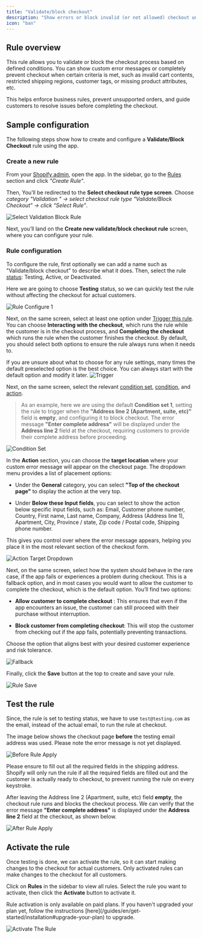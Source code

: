```yaml
---
title: "Validate/block checkout"
description: "Show errors or block invalid (or not allowed) checkout under given conditions."
icon: "ban"
---
```


## Rule overview

This rule allows you to validate or block the checkout process based on defined conditions. You can show custom error messages or completely prevent checkout when certain criteria is met, such as invalid cart contents, restricted shipping regions, customer tags, or missing product attributes, etc.

This helps enforce business rules, prevent unsupported orders, and guide customers to resolve issues before completing the checkout.

## Sample configuration

The following steps show how to create and configure a **Validate/Block Checkout** rule using the app.

### Create a new rule

From your [Shopify admin](/guides/en/get-started/installation#go-to-the-app), open the app. In the sidebar, go to the [Rules](/guides/en/get-started/quickstart#create-a-sample-rule) section and click _"Create Rule"_.

Then, You’ll be redirected to the **Select checkout rule type screen**. Choose _category "Validation " → select checkout rule type "Validate/Block Checkout" → click “Select Rule”_.

<img
  src="/images/essentials/validation/select-validation-block-rule.webp"
  alt="Select Validation Block Rule"
/>

Next, you’ll land on the **Create new validate/block checkout rule** screen, where you can configure your rule.

### Rule configuration

To configure the rule, first optionally we can add a name such as "Validate/block checkout" to describe what it does. Then, select the rule [status](/guides/en/get-started/concepts#status): Testing, Active, or Deactivated.

Here we are going to choose **Testing** status, so we can quickly test the rule without affecting the checkout for actual customers.

<img
  src="/images/essentials/validation/rule-configure-1-validation-block-rule.webp"
  alt="Rule Configure 1"
/>

Next, on the same screen, select at least one option under [Trigger this rule](/guides/en/get-started/concepts#trigger). You can choose **Interacting with the checkout**, which runs the rule while the customer is in the checkout process, and **Completing the checkout** which runs the rule when the customer finishes the checkout. By default, you should select both options to ensure the rule always runs when it needs to.

<Info>
  If you are unsure about what to choose for any rule settings, many times the
  default preselected option is the best choice. You can always start with the
  default option and modify it later.
</Info>

<img src="/images/concepts/trigger.webp" alt="Trigger" />

Next, on the same screen, select the relevant [condition set](/guides/en/get-started/concepts#condition-set), [condition](/guides/en/get-started/concepts#conditions-when), and [action](/guides/en/get-started/concepts#action-what).

> As an example, here we are using the default **Condition set 1**, setting the rule to trigger when the **"Address line 2 (Apartment, suite, etc)"** field is **empty**, and configuring it to block checkout. The error message **"Enter complete address"** will be displayed under the **Address line 2** field at the checkout, requiring customers to provide their complete address before proceeding.

<img
  src="/images/essentials/validation/condition-set-validation-block-rule.webp"
  alt="Condition Set"
/>

In the **Action** section, you can choose the **target location** where your custom error message will appear on the checkout page. The dropdown menu provides a list of placement options:

- Under the **General** category, you can select **"Top of the checkout page"** to display the action at the very top.

- Under **Below these Input fields**, you can select to show the action below specific input fields, such as: Email, Customer phone number, Country, First name, Last name, Company, Address (Address line 1), Apartment, City, Province / state, Zip code / Postal code, Shipping phone number.

This gives you control over where the error message appears, helping you place it in the most relevant section of the checkout form.

<img
  src="/images/essentials/validation/action-target-dropdown.webp"
  alt="Action Target Dropdown"
/>

Next, on the same screen, select how the system should behave in the rare case, if the app fails or experiences a problem during checkout. This is a fallback option, and in most cases you would want to allow the customer to complete the checkout, which is the default option. You’ll find two options:

- **Allow customer to complete checkout** : This ensures that even if the app encounters an issue, the customer can still proceed with their purchase without interruption.

- **Block customer from completing checkout**: This will stop the customer from checking out if the app fails, potentially preventing transactions.

Choose the option that aligns best with your desired customer experience and risk tolerance.

<img src="/images/concepts/fallback.webp" alt="Fallback" />

Finally, click the <b>Save</b> button at the top to create and save your rule.

<img src="/images/shared/save-rule.webp" alt="Rule Save" />

## Test the rule

Since, the rule is set to testing status, we have to use `test@testing.com` as the email, instead of the actual email, to run the rule at checkout.

<Warning>
  The image below shows the checkout page <b>before</b> the testing email
  address was used. Please note the error message is not yet displayed.
</Warning>

<img
  src="/images/essentials/validation/before-rule-apply-validation-block-rule.webp"
  alt="Before Rule Apply"
/>

<Note>
  Please ensure to fill out all the required fields in the shipping address.
  Shopify will only run the rule if all the required fields are filled out and
  the customer is actually ready to checkout, to prevent running the rule on
  every keystroke.
</Note>

After leaving the Address line 2 (Apartment, suite, etc) field **empty**, the checkout rule runs and blocks the checkout process. We can verify that the error message **"Enter complete address"** is displayed under the **Address line 2** field at the checkout, as shown below.

<img
  src="/images/essentials/validation/after-rule-apply-validation-block-rule.webp"
  alt="After Rule Apply"
/>

## Activate the rule

Once testing is done, we can activate the rule, so it can start making changes to the checkout for actual customers. Only activated rules can make changes to the checkout for all customers.

Click on **Rules** in the sidebar to view all rules. Select the rule you want to activate, then click the **Activate** button to activate it.

<Warning>
  Rule activation is only available on paid plans. If you haven't upgraded your
  plan yet, follow the instructions
  [here](/guides/en/get-started/installation#upgrade-your-plan) to upgrade.
</Warning>

<img
  src="/images/essentials/validation/activate-the-rule-validation-block-rule.webp"
  alt="Activate The Rule"
/>
